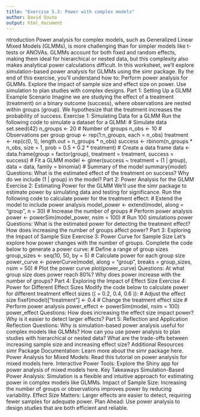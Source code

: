 ```yaml
---
title: "Exercise 5.3: Power with complex models"
author: David Souto
output: html_document
---
```


ntroduction
Power analysis for complex models, such as Generalized Linear Mixed Models (GLMMs), is more challenging than for simpler models like t-tests or ANOVAs. GLMMs account for both fixed and random effects, making them ideal for hierarchical or nested data, but this complexity also makes analytical power calculations difficult.
In this worksheet, we’ll explore simulation-based power analysis for GLMMs using the simr package. By the end of this exercise, you’ll understand how to:
Perform power analysis for GLMMs.
Explore the impact of sample size and effect size on power.
Use simulation to plan studies with complex designs.
Part 1: Setting Up a GLMM
Example Scenario
Imagine we are studying the effect of a treatment (treatment) on a binary outcome (success), where observations are nested within groups (group). We hypothesize that the treatment increases the probability of success.
Exercise 1: Simulating Data for a GLMM
Run the following code to simulate a dataset for a GLMM:
# Simulate data set.seed(42) n_groups <- 20 # Number of groups n_obs <- 10 # Observations per group group <- rep(1:n_groups, each = n_obs) treatment <- rep(c(0, 1), length.out = n_groups * n_obs) success <- rbinom(n_groups * n_obs, size = 1, prob = 0.5 + 0.2 * treatment) # Create a data frame data <- data.frame(group = factor(group), treatment = treatment, success = success) # Fit a GLMM model <- glmer(success ~ treatment + (1 | group), data = data, family = binomial) # Summary of the model summary(model)
Questions:
What is the estimated effect of the treatment on success?
Why do we include (1 | group) in the model?
Part 2: Power Analysis for the GLMM
Exercise 2: Estimating Power for the GLMM
We’ll use the simr package to estimate power by simulating data and testing for significance. Run the following code to calculate power for the treatment effect:
# Extend the model to include power analysis model_power <- extend(model, along = "group", n = 30) # Increase the number of groups # Perform power analysis power <- powerSim(model_power, nsim = 100) # Run 100 simulations power
Questions:
What is the estimated power for detecting the treatment effect?
How does increasing the number of groups affect power?
Part 3: Exploring the Impact of Sample Size
Exercise 3: Power Curve for Sample Size
Let’s explore how power changes with the number of groups. Complete the code below to generate a power curve:
# Define a range of group sizes group_sizes <- seq(10, 50, by = 5) # Calculate power for each group size power_curve <- powerCurve(model, along = "group", breaks = group_sizes, nsim = 50) # Plot the power curve plot(power_curve)
Questions:
At what group size does power reach 80%?
Why does power increase with the number of groups?
Part 4: Exploring the Impact of Effect Size
Exercise 4: Power for Different Effect Sizes
Modify the code below to calculate power for different treatment effect sizes (( \beta = 0.2, 0.4, 0.6 )):
# Adjust the effect size fixef(model)["treatment"] <- 0.4 # Change the treatment effect size # Perform power analysis power_effect <- powerSim(model, nsim = 100) power_effect
Questions:
How does increasing the effect size impact power?
Why is it easier to detect larger effects?
Part 5: Reflection and Application
Reflection Questions:
Why is simulation-based power analysis useful for complex models like GLMMs?
How can you use power analysis to plan studies with hierarchical or nested data?
What are the trade-offs between increasing sample size and increasing effect size?
Additional Resources
simr Package Documentation: Learn more about the simr package here.
Power Analysis for Mixed Models: Read this tutorial on power analysis for mixed models here.
Interactive Power Tools: Explore the Shiny app for power analysis of mixed models here.
Key Takeaways
Simulation-Based Power Analysis: Simulation is a flexible and intuitive approach for estimating power in complex models like GLMMs.
Impact of Sample Size: Increasing the number of groups or observations improves power by reducing variability.
Effect Size Matters: Larger effects are easier to detect, requiring fewer samples for adequate power.
Plan Ahead: Use power analysis to design studies that are both efficient and reliable.